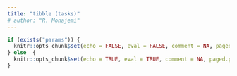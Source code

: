 ```yaml
---
title: "tibble (tasks)"
# author: "R. Monajemi"
---
```


```r
if (exists("params")) {
  knitr::opts_chunk$set(echo = FALSE, eval = FALSE, comment = NA, paged.print=FALSE)
} else  {
  knitr::opts_chunk$set(echo = TRUE, eval = TRUE, comment = NA, paged.print=FALSE)
}
```
